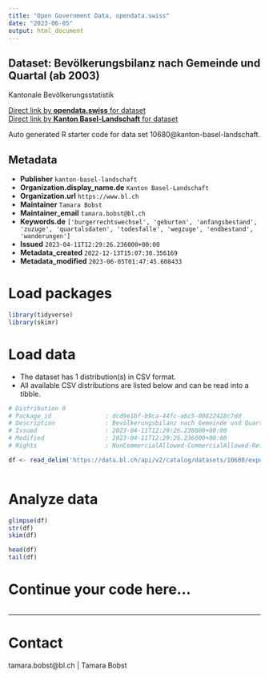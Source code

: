 ```yaml
---
title: "Open Government Data, opendata.swiss"
date: "2023-06-05"
output: html_document
---
```


## Dataset: Bevölkerungsbilanz nach Gemeinde und Quartal (ab 2003)

Kantonale Bevölkerungsstatistik

[Direct link by **opendata.swiss** for dataset](https://opendata.swiss/de/dataset/bevolkerungsbilanz-nach-gemeinde-und-quartal-ab-2003)<br>
[Direct link by **Kanton Basel-Landschaft** for dataset](https://data.bl.ch/explore/dataset/10680/)

Auto generated R starter code for data set 10680@kanton-basel-landschaft.

## Metadata

- **Publisher** `kanton-basel-landschaft`
- **Organization.display_name.de** `Kanton Basel-Landschaft`
- **Organization.url** `https://www.bl.ch`
- **Maintainer** `Tamara Bobst`
- **Maintainer_email** `tamara.bobst@bl.ch`
- **Keywords.de** `['burgerrechtswechsel', 'geburten', 'anfangsbestand', 'zuzuge', 'quartalsdaten', 'todesfalle', 'wegzuge', 'endbestand', 'wanderungen']`
- **Issued** `2023-04-11T12:29:26.236000+00:00`
- **Metadata_created** `2022-12-13T15:07:30.356169`
- **Metadata_modified** `2023-06-05T01:47:45.608433`


# Load packages

```r

library(tidyverse)
library(skimr)

```

# Load data

-   The dataset has 1 distribution(s) in CSV format.
-   All available CSV distributions are listed below and can be read into a tibble.

```r

# Distribution 0
# Package_id               : dcd9e1bf-b9ca-44fc-a6c5-00822428c7dd
# Description              : Bevölkerungsbilanz nach Gemeinde und Quartal (ab 2003) (csv)
# Issued                   : 2023-04-11T12:29:26.236000+00:00
# Modified                 : 2023-04-11T12:29:26.236000+00:00
# Rights                   : NonCommercialAllowed-CommercialAllowed-ReferenceRequired

df <- read_delim('https://data.bl.ch/api/v2/catalog/datasets/10680/exports/csv')



```

# Analyze data

```r

glimpse(df)
str(df)
skim(df)

head(df)
tail(df)

```

# Continue your code here...

```r

```

------------------------------------------------------------------------

# Contact

tamara.bobst@bl.ch | Tamara Bobst
